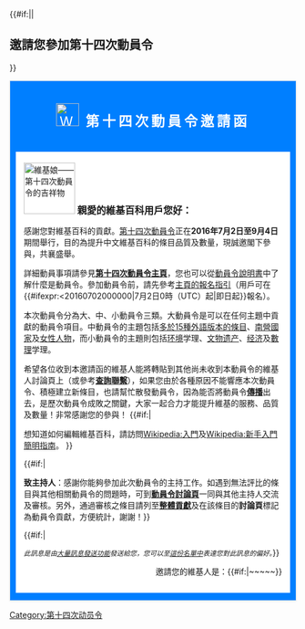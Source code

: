 {{#if:{{{massmessage|}}}||

==邀請您參加第十四次動員令==
}}
<div style="border:1px solid #E8E8E8; margin-bottom:10px; padding:15px 10px 3px; vertical-align:top; box-shadow: 0px 1px 3px rgba(0, 0, 0, 0.08); background:#007FFF; {{border-radius|10px}};" >
<div style="text-align:center; padding-bottom:15px; font-size:170%; letter-spacing: 5px; color:white;">[[File:Wikipedia-logo-v2.svg|x40px]] '''第十四次動員令邀請函'''</div>
{{clear}}
{{clear}}
<div style="display: block;vertical-align: top; background: #FFF; margin-bottom: 10px;padding: 1em;margin-top: 0em;padding-top: .3em;{{border-radius|4px 4px 4px 4px}};">
[[File:Wikipe-tan in navy uniform.png|90px|right|維基娘——第十四次動員令的吉祥物]]
<big>'''親愛的維基百科用戶{{PAGENAME}}您好：'''</big>

感謝您對維基百科的貢獻。[[Wikipedia:動員令/第十四次動員令|第十四次動員令]]正在'''2016年7月2日至9月4日'''期間舉行，目的為提升中文維基百科的條目品質及數量，現誠邀閣下參與，共襄盛舉。

詳細動員事項請參見'''[[Wikipedia:動員令/第十四次動員令|第十四次動員令主頁]]'''，您也可以從[[Wikipedia:动员令/第十四次动员令/说明书|動員令說明書]]中了解什麼是動員令。參加動員令前，請先參考[[Wikipedia:動員令/第十四次動員令#報名|主頁的報名指引]]（用戶可在{{#ifexpr:{{CURRENTTIMESTAMP}}<20160702000000|7月2日0時（UTC）起|即日起}}報名）。

本次動員令分為大、中、小動員令三類。大動員令是可以在任何主題中貢獻的動員令項目。中動員令的主題包括[[Wikipedia:最多語言版本的待撰條目|多於15種外語版本的條目]]、[[Wikipedia:動員令/第十四次動員令/南營國家定義|南營國家]]及[[:Category:女性人物|女性人物]]，而小動員令的主題則包括[[:Category:环境科學|环境]]学理、[[:Category:文化遗产|文物遗产]]、[[:Category:经济|经济]]及[[:Category:数学|數]][[:Category:物理|理]]学理。 

希望各位收到本邀請函的維基人能將'''{{Tls|動員令}}'''轉貼到其他尚未收到本動員令的維基人討論頁上（或參考'''[[Wikipedia:动员令/第十四次动员令#查詢聯繫|查詢聯繫]]'''），如果您由於各種原因不能響應本次動員令、積極建立新條目，也請幫忙散發動員令，因為能否將動員令'''[[維基百科:動員令/散發動員令|傳播]]'''出去，是歷次動員令成敗之關鍵，大家一起合力才能提升維基的服務、品質及數量！非常感謝您的參與！ {{#if:{{{newuser|}}}|

<includeonly>想知道如何編輯維基百科，請訪問[[Wikipedia:入門]]及[[Wikipedia:新手入門簡明指南]]。</includeonly> }}

{{#if:{{{host|}}}|

<includeonly>'''致主持人'''：感謝你能夠參加此次動員令的主持工作。如遇到無法評比的條目與其他相關動員令的問題時，可到'''[[Wikipedia:動員令/第十四次動員令|動員令討論頁]]'''一同與其他主持人交流及審核。另外，通過審核之條目請列至'''[[Wikipedia:動員令/第十四次動員令/整體貢獻|整體貢獻]]'''及在該條目的'''討論頁'''標記為動員令貢獻，方便統計，謝謝！</includeonly>}}

{{#if:{{{massmessage|}}}|

<includeonly><small>''此訊息是由[[Wikipedia:大量訊息發送者|大量訊息發送功能]]發送給您，您可以至[[Wikipedia:動員令/邀請名單|這份名單中]]表達您對此訊息的偏好。''</small></includeonly>}}
<div align="right">邀請您的維基人是：{{{sign|~~<includeonly></includeonly>~~}}}{{#if:{{{sign|}}}|~<includeonly></includeonly>~~<includeonly></includeonly>~~}}</div>
</div>
{{clear}}
</div>
<noinclude>
{{Documentation}}
[[Category:第十四次动员令]]</noinclude>